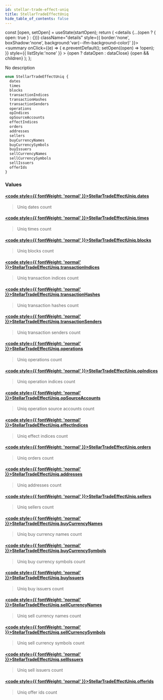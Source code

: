 ```yaml
---
id: stellar-trade-effect-uniq
title: StellarTradeEffectUniq
hide_table_of_contents: false
---
```







  const [open, setOpen] = useState(startOpen);
  return (
    <details {...(open ? { open: true } : {})} className="details" style={{ border:'none', boxShadow:'none', background:'var(--ifm-background-color)' }}>
      <summary
        onClick={(e) => {
          e.preventDefault();
          setOpen((open) => !open);
        }}
        style={{ listStyle:'none' }}
      >
      {open ? dataOpen : dataClose}
      </summary>
      {open && children}
    </details>
  );
};








No description


```graphql
enum StellarTradeEffectUniq {
  dates
  times
  blocks
  transactionIndices
  transactionHashes
  transactionSenders
  operations
  opIndices
  opSourceAccounts
  effectIndices
  orders
  addresses
  sellers
  buyCurrencyNames
  buyCurrencySymbols
  buyIssuers
  sellCurrencyNames
  sellCurrencySymbols
  sellIssuers
  offerIds
}
```




### Values

#### [<code style={{ fontWeight: 'normal' }}>StellarTradeEffectUniq.<b>dates</b></code>](#)  
> 
> 
> Uniq dates count
> 

#### [<code style={{ fontWeight: 'normal' }}>StellarTradeEffectUniq.<b>times</b></code>](#)  
> 
> 
> Uniq times count
> 

#### [<code style={{ fontWeight: 'normal' }}>StellarTradeEffectUniq.<b>blocks</b></code>](#)  
> 
> 
> Uniq blocks count
> 

#### [<code style={{ fontWeight: 'normal' }}>StellarTradeEffectUniq.<b>transactionIndices</b></code>](#)  
> 
> 
> Uniq transaction indices count
> 

#### [<code style={{ fontWeight: 'normal' }}>StellarTradeEffectUniq.<b>transactionHashes</b></code>](#)  
> 
> 
> Uniq transaction hashes count
> 

#### [<code style={{ fontWeight: 'normal' }}>StellarTradeEffectUniq.<b>transactionSenders</b></code>](#)  
> 
> 
> Uniq transaction senders count
> 

#### [<code style={{ fontWeight: 'normal' }}>StellarTradeEffectUniq.<b>operations</b></code>](#)  
> 
> 
> Uniq operations count
> 

#### [<code style={{ fontWeight: 'normal' }}>StellarTradeEffectUniq.<b>opIndices</b></code>](#)  
> 
> 
> Uniq operation indices count
> 

#### [<code style={{ fontWeight: 'normal' }}>StellarTradeEffectUniq.<b>opSourceAccounts</b></code>](#)  
> 
> 
> Uniq operation source accounts count
> 

#### [<code style={{ fontWeight: 'normal' }}>StellarTradeEffectUniq.<b>effectIndices</b></code>](#)  
> 
> 
> Uniq effect indices count
> 

#### [<code style={{ fontWeight: 'normal' }}>StellarTradeEffectUniq.<b>orders</b></code>](#)  
> 
> 
> Uniq orders count
> 

#### [<code style={{ fontWeight: 'normal' }}>StellarTradeEffectUniq.<b>addresses</b></code>](#)  
> 
> 
> Uniq addresses count
> 

#### [<code style={{ fontWeight: 'normal' }}>StellarTradeEffectUniq.<b>sellers</b></code>](#)  
> 
> 
> Uniq sellers count
> 

#### [<code style={{ fontWeight: 'normal' }}>StellarTradeEffectUniq.<b>buyCurrencyNames</b></code>](#)  
> 
> 
> Uniq buy currency names count
> 

#### [<code style={{ fontWeight: 'normal' }}>StellarTradeEffectUniq.<b>buyCurrencySymbols</b></code>](#)  
> 
> 
> Uniq buy currency symbols count
> 

#### [<code style={{ fontWeight: 'normal' }}>StellarTradeEffectUniq.<b>buyIssuers</b></code>](#)  
> 
> 
> Uniq buy issuers count
> 

#### [<code style={{ fontWeight: 'normal' }}>StellarTradeEffectUniq.<b>sellCurrencyNames</b></code>](#)  
> 
> 
> Uniq sell currency names count
> 

#### [<code style={{ fontWeight: 'normal' }}>StellarTradeEffectUniq.<b>sellCurrencySymbols</b></code>](#)  
> 
> 
> Uniq sell currency symbols count
> 

#### [<code style={{ fontWeight: 'normal' }}>StellarTradeEffectUniq.<b>sellIssuers</b></code>](#)  
> 
> 
> Uniq sell issuers count
> 

#### [<code style={{ fontWeight: 'normal' }}>StellarTradeEffectUniq.<b>offerIds</b></code>](#)  
> 
> 
> Uniq offer ids count
> 



